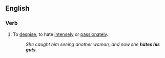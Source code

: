 ==English==

===Verb===
{{head|en|verb|head=[[hate]] [[someone]][['s]] [[guts]]}}

# {{lb|en|idiomatic}} To [[despise]]; to hate [[intensely]] or [[passionately]].
#: ''She caught him seeing another woman, and now she '''hates his guts'''.''